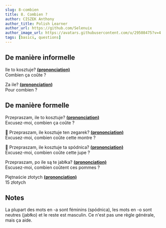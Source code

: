 ```yaml
---
slug: 8-combien
title: 8. Combien ?
author: CISZEK Anthony
author_title: Polish Learner
author_url: https://github.com/Selenuix
author_image_url: https://avatars.githubusercontent.com/u/29508475?v=4
tags: [basics, questions]
---
```



<TOCInline toc={toc} />

## De manière informelle

Ile to kosztuje? **[(prononciation)](https://cdn.selenuix.tools/polonais/public/audio/8-1.mp3)** <br />
Combien ça coûte ?

Za ile? **[(prononciation)](https://cdn.selenuix.tools/polonais/public/audio/8-2.mp3)** <br />
Pour combien ?

## De manière formelle

Przepraszam, ile to kosztuje? **[(prononciation)](https://cdn.selenuix.tools/polonais/public/audio/8-3.mp3)** <br />
Excusez-moi, combien ça coûte ?

:man: Przepraszam, ile kosztuje ten zegarek? **[(prononciation)](https://cdn.selenuix.tools/polonais/public/audio/8-4.mp3)** <br />
Excusez-moi, combien coûte cette montre ?

:woman: Przepraszam, ile kosztuje ta spódnica? **[(prononciation)](https://cdn.selenuix.tools/polonais/public/audio/8-5.mp3)** <br />
Excusez-moi, combien coûte cette jupe ?

Przepraszam, po ile są te jabłka? **[(prononciation)](https://cdn.selenuix.tools/polonais/public/audio/8-6.mp3)** <br />
Escusez-moi, combien coûtent ces pommes ?

Piętnaście złotych **[(prononciation)](https://cdn.selenuix.tools/polonais/public/audio/8-7.mp3)** <br />
15 złotych

## Notes

La plupart des mots en -a sont féminins (spódnica), les mots en -o sont neutres (jabłko) et le reste est masculin. Ce n'est pas une règle générale, mais ça aide.